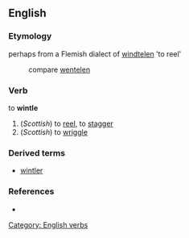 ==English==

===Etymology===
perhaps from a Flemish dialect of {{D.}} [[windtelen]] 'to reel' 
:compare [[wentelen]]

===Verb===
to '''wintle'''

# (''Scottish'') to [[reel]], to [[stagger]]
# (''Scottish'') to [[wriggle]]

===Derived terms===
* [[wintler]]

===References===
* {{R:Websters}}

[[Category: English verbs]]